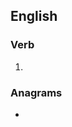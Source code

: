 ==English==

===Verb===
{{head|en|verb form}}

# {{en-past of|parse}}

===Anagrams===
* {{anagrams|en|a=adeprs|Padres|Persad|drapes|dreaps|padres|rasped|repads|spader|spared|spread}}